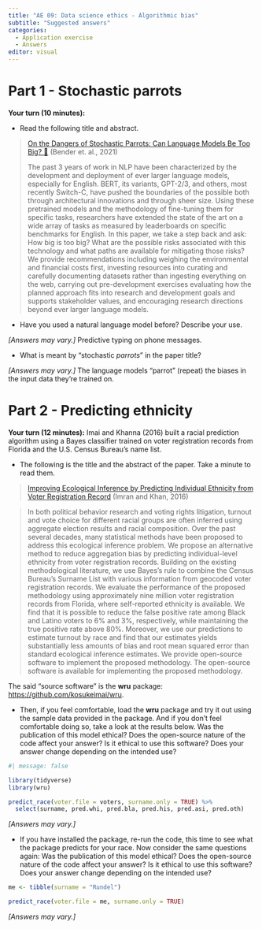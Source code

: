 ```yaml
---
title: "AE 09: Data science ethics - Algorithmic bias"
subtitle: "Suggested answers"
categories: 
  - Application exercise
  - Answers
editor: visual
---
```


# Part 1 - Stochastic parrots

**Your turn (10 minutes):**

-   Read the following title and abstract.

> [On the Dangers of Stochastic Parrots: Can Language Models Be Too Big? 🦜](https://s10251.pcdn.co/pdf/2021-bender-parrots.pdf) (Bender et. al., 2021)
>
> The past 3 years of work in NLP have been characterized by the development and deployment of ever larger language models, especially for English.
> BERT, its variants, GPT-2/3, and others, most recently Switch-C, have pushed the boundaries of the possible both through architectural innovations and through sheer size.
> Using these pretrained models and the methodology of fine-tuning them for specific tasks, researchers have extended the state of the art on a wide array of tasks as measured by leaderboards on specific benchmarks for English.
> In this paper, we take a step back and ask: How big is too big?
> What are the possible risks associated with this technology and what paths are available for mitigating those risks?
> We provide recommendations including weighing the environmental and financial costs first, investing resources into curating and carefully documenting datasets rather than ingesting everything on the web, carrying out pre-development exercises evaluating how the planned approach fits into research and development goals and supports stakeholder values, and encouraging research directions beyond ever larger language models.

-   Have you used a natural language model before? Describe your use.

*\[Answers may vary.\]* Predictive typing on phone messages.

-   What is meant by "stochastic *parrots*" in the paper title?

*\[Answers may vary.\]* The language models "parrot" (repeat) the biases in the input data they're trained on.

# Part 2 - Predicting ethnicity

**Your turn (12 minutes):** Imai and Khanna (2016) built a racial prediction algorithm using a Bayes classifier trained on voter registration records from Florida and the U.S.
Census Bureau's name list.

-   The following is the title and the abstract of the paper. Take a minute to read them.

> [Improving Ecological Inference by Predicting Individual Ethnicity from Voter Registration Record](https://imai.fas.harvard.edu/research/race.html) (Imran and Khan, 2016)

> In both political behavior research and voting rights litigation, turnout and vote choice for different racial groups are often inferred using aggregate election results and racial composition.
> Over the past several decades, many statistical methods have been proposed to address this ecological inference problem.
> We propose an alternative method to reduce aggregation bias by predicting individual-level ethnicity from voter registration records.
> Building on the existing methodological literature, we use Bayes's rule to combine the Census Bureau's Surname List with various information from geocoded voter registration records.
> We evaluate the performance of the proposed methodology using approximately nine million voter registration records from Florida, where self-reported ethnicity is available.
> We find that it is possible to reduce the false positive rate among Black and Latino voters to 6% and 3%, respectively, while maintaining the true positive rate above 80%.
> Moreover, we use our predictions to estimate turnout by race and find that our estimates yields substantially less amounts of bias and root mean squared error than standard ecological inference estimates.
> We provide open-source software to implement the proposed methodology.
> The open-source software is available for implementing the proposed methodology.

The said "source software" is the **wru** package: <https://github.com/kosukeimai/wru>.

-   Then, if you feel comfortable, load the **wru** package and try it out using the sample data provided in the package. And if you don't feel comfortable doing so, take a look at the results below. Was the publication of this model ethical? Does the open-source nature of the code affect your answer? Is it ethical to use this software? Does your answer change depending on the intended use?

```r
#| message: false

library(tidyverse)
library(wru)

predict_race(voter.file = voters, surname.only = TRUE) %>% 
  select(surname, pred.whi, pred.bla, pred.his, pred.asi, pred.oth)
```

*\[Answers may vary.\]*

-   If you have installed the package, re-run the code, this time to see what the package predicts for your race. Now consider the same questions again: Was the publication of this model ethical? Does the open-source nature of the code affect your answer? Is it ethical to use this software? Does your answer change depending on the intended use?

```r
me <- tibble(surname = "Rundel")

predict_race(voter.file = me, surname.only = TRUE)
```

*\[Answers may vary.\]*
